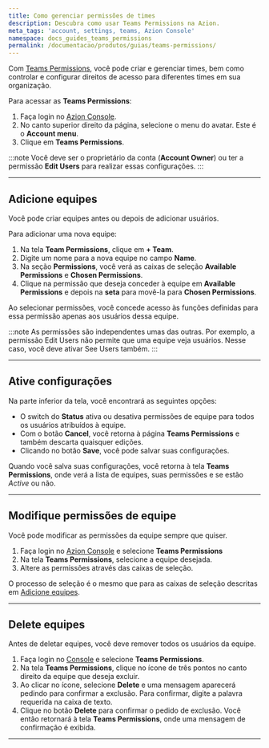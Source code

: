 ```yaml
---
title: Como gerenciar permissões de times
description: Descubra como usar Teams Permissions na Azion.
meta_tags: 'account, settings, teams, Azion Console'
namespace: docs_guides_teams_permissions
permalink: /documentacao/produtos/guias/teams-permissions/
---
```


Com [Teams Permissions](/pt-br/documentacao/produtos/gestao-de-contas/teams-permissions/), você pode criar e gerenciar times, bem como controlar e configurar direitos de acesso para diferentes times em sua organização.

Para acessar as **Teams Permissions**:

1. Faça login no [Azion Console](https://console.azion.com).
2. No canto superior direito da página, selecione o menu do avatar. Este é o **Account menu**.
3. Clique em **Teams Permissions**.

:::note
Você deve ser o proprietário da conta (**Account Owner**) ou ter a permissão **Edit Users** para realizar essas configurações.
:::

---

## Adicione equipes

Você pode criar equipes antes ou depois de adicionar usuários.

Para adicionar uma nova equipe:

1. Na tela **Team Permissions**, clique em **+ Team**.
2. Digite um nome para a nova equipe no campo **Name**.
3. Na seção **Permissions**, você verá as caixas de seleção **Available Permissions** e **Chosen Permissions**.
4. Clique na permissão que deseja conceder à equipe em **Available Permissions** e depois na **seta** para movê-la para **Chosen Permissions**.

Ao selecionar permissões, você concede acesso às funções definidas para essa permissão apenas aos usuários dessa equipe.

:::note
As permissões são independentes umas das outras. Por exemplo, a permissão Edit Users não permite que uma equipe veja usuários. Nesse caso, você deve ativar See Users também.
:::

---

## Ative configurações

Na parte inferior da tela, você encontrará as seguintes opções:

- O switch do **Status** ativa ou desativa permissões de equipe para todos os usuários atribuídos à equipe.
- Com o botão **Cancel**, você retorna à página **Teams Permissions** e também descarta quaisquer edições.
- Clicando no botão **Save**, você pode salvar suas configurações.

Quando você salva suas configurações, você retorna à tela **Teams Permissions**, onde verá a lista de equipes, suas permissões e se estão *Active* ou não.

---

## Modifique permissões de equipe

Você pode modificar as permissões da equipe sempre que quiser.

1. Faça login no [Azion Console](https://console.azion.com) e selecione **Teams Permissions**
2. Na tela **Teams Permissions**, selecione a equipe desejada.
3. Altere as permissões através das caixas de seleção. 

O processo de seleção é o mesmo que para as caixas de seleção descritas em [Adicione equipes](#adicione-equipes).

---

## Delete equipes

Antes de deletar equipes, você deve remover todos os usuários da equipe.

1. Faça login no [Console](https://console.azion.com) e selecione **Teams Permissions**.
2. Na tela **Teams Permissions**, clique no ícone de três pontos no canto direito da equipe que deseja excluir.
3. Ao clicar no ícone, selecione **Delete** e uma mensagem aparecerá pedindo para confirmar a exclusão. Para confirmar, digite a palavra requerida na caixa de texto.
4. Clique no botão **Delete** para confirmar o pedido de exclusão. Você então retornará à tela **Teams Permissions**, onde uma mensagem de confirmação é exibida.

---
